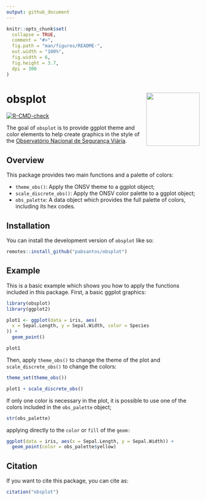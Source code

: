 ```yaml
---
output: github_document
---
```


<!-- README.md is generated from README.Rmd. Please edit that file -->

```r
knitr::opts_chunk$set(
  collapse = TRUE,
  comment = "#>",
  fig.path = "man/figures/README-",
  out.width = "100%",
  fig.width = 6,
  fig.height = 3.7,
  dpi = 300
)
```

# obsplot <img src="man/figures/logo.png" align="right" height="139"/>

<!-- badges: start -->

[![R-CMD-check](https://github.com/pabsantos/obsplot/actions/workflows/R-CMD-check.yaml/badge.svg)](https://github.com/pabsantos/obsplot/actions/workflows/R-CMD-check.yaml)

<!-- badges: end -->

The goal of `obsplot` is to provide ggplot theme and color elements to help create graphics in the style of the [Observatório Nacional de Segurança Viária](www.onsv.org.br).

## Overview

This package provides two main functions and a palette of colors:

-   `theme_obs()`: Apply the ONSV theme to a ggplot object;
-   `scale_discrete_obs()`: Apply the ONSV color palette to a ggplot object;
-   `obs_palette`: A data object which provides the full palette of colors, including its hex codes.

## Installation

You can install the development version of `obsplot` like so:

``` r
remotes::install_github("pabsantos/obsplot")
```

## Example

This is a basic example which shows you how to apply the functions included in this package. First, a basic ggplot graphics:

```r
library(obsplot)
library(ggplot2)

plot1 <- ggplot(data = iris, aes(
  x = Sepal.Length, y = Sepal.Width, color = Species
)) +
  geom_point()

plot1

```

Then, apply `theme_obs()` to change the theme of the plot and `scale_discrete_obs()` to change the colors:

```r
theme_set(theme_obs())

plot1 + scale_discrete_obs()
```

If only one color is necessary in the plot, it is possible to use one of the colors included in the `obs_palette` object;

```r
str(obs_palette)
```

applying directly to the `color` or `fill` of the `geom:`

```r
ggplot(data = iris, aes(x = Sepal.Length, y = Sepal.Width)) +
  geom_point(color = obs_palette$yellow)
```

## Citation

If you want to cite this package, you can cite as:

```r
citation("obsplot")
```
